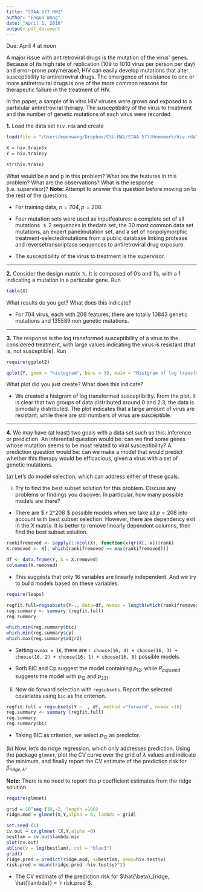 ```yaml
---
title: "STAA 577 HW2"
author: "Enqun Wang"
date: "April 1, 2016"
output: pdf_document
---
```


Due: April 4 at noon

A major issue with antiretroviral drugs is the mutation of the virus' genes. Because of its high rate of replication (109 to 1010 virus per person per day) and error-prone polymerase1, HIV can easily develop mutations that alter susceptibility to antiretroviral drugs. The emergence of resistance to one or more antiretroviral drugs is one of the more common reasons for therapeutic failure in the treatment of HIV.

In the paper, a sample of in vitro HIV viruses were grown and exposed to a particular antiretroviral therapy. The susceptibility of the virus to treatment and the number of genetic mutations of each virus were recorded.

**1.** Load the data set `hiv.rda` and create

```r
load(file = "/Users/ewenwang/Dropbox/CSU-MAS/STAA 577/Homework/hiv.rda")

X = hiv.train$x
Y = hiv.train$y

str(hiv.train)
```

What would be n and p in this problem? What are the features in this problem? What are the observations? What is the response (i.e. supervisor)? **Note:** Attempt to answer this question before moving on to the rest of the questions.

- For training data, $n = 704, p = 208$. 

- Four mutation sets were used as inputfeatures: a complete set of all mutations $\geq 2$ sequences in thedata set, the 30 most common data set mutations, an expert panelmutation set, and a set of nonpolymorphic treatment-selectedmutations from a  public database linking protease and reversetranscriptase sequences to antiretroviral drug exposure.

- The susceptibility of the virus to treatment is the supervisor.

---

**2.** Consider the design matrix $\mathbb{X}$. It is composed of 0's and 1's, with a 1 indicating a mutation in a particular gene. Run

```r
table(X)
```

What results do you get? What does this indicate?

- For 704 virus, each with 208 features, there are totally 10843 genetic mutations and 135589 non genetic mutations.

---

**3.** The response is the log transformed susceptibility of a virus to the considered treatment, with large values indicating the virus is resistant (that is, not susceptible). Run 

```r
require(ggplot2)

qplot(Y, geom = "histogram", bins = 30, main = "Histgram of log transformed susceptibility")
```

What plot did you just create? What does this indicate?

- We created a histgram of log transformed susceptibility. From the plot, it is clear that two groups of data distributed around 0 and 2.3, the data is bimodally distributed. The plot indicates that a large amount of virus are resistant; while there are still numbers of virus are susceptible.

---

**4.** We may have (at least) two goals with a data set such as this: inference or prediction. An inferential question would be: can we find some genes whose mutation seems to be most related to viral susceptibility? A prediction question would be: can we make a model that would predict whether this therapy would be efficacious, given a virus with a set of genetic mutations.

\(a) Let's do model selection, which can address either of these goals.

i. Try to find the best subset solution for this problem. Discuss any problems or findings you discover. In particular, how many possible models are there?

- There are $`r 2^208`$ possible models when we take all $p = 208$ into account with best subset selection. However, there are dependency exit in the $X$ matrix. It is better to remove linearly dependent columns, then find the best subset solution. 

```r
rankifremoved <- sapply(1:ncol(X), function(x)qr(X[,-x])$rank)
X.removed <- X[, which(rankifremoved == max(rankifremoved))]

df <- data.frame(Y, X = X.removed)
colnames(X.removed)
```

- This suggests that only 16 variables are linearly independent. And we try to build models based on these variables.

```r
require(leaps)

regfit.full=regsubsets(Y~., data=df, nvmax = length(which(rankifremoved == max(rankifremoved))))
reg.summary <- summary (regfit.full)
reg.summary

which.min(reg.summary$bic)
which.min(reg.summary$cp)
which.max(reg.summary$adjr2)
```

- Setting `nvmax = 16`, there are `r choose(16, 4) + choose(16, 3) + choose(16, 2) + choose(16, 1) + choose(16, 0)` possible models.

- Both BIC and Cp suggest the model containing $p_{12}$, while $R_{adjusted}$ suggests the model with $p_{12}$ and $p_{231}$.

ii. Now do forward selection with `regsubsets`. Report the selected covariates using `bic` as the criterion.

```r
regfit.full = regsubsets(Y ~ ., df, method ="forward", nvmax =16)
reg.summary <- summary (regfit.full)
reg.summary
reg.summary$bic
```

- Taking BIC as criterion, we select $p_{12}$ as predictor.

\(b) Now, let's do ridge regression, which only addresses prediction. Using the package `glmnet`, plot the CV curve over the grid of $\lambda$ values and indicate the minimum, and finally report the CV estimate of the prediction risk for $\hat{\beta}_{ridge, \hat{\lambda}}$. 

**Note:** There is no need to report the $p$ coefficient estimates from the ridge solution.

```r
require(glmnet)

grid = 10^seq (10,-2, length =100)
ridge.mod = glmnet(X,Y,alpha = 0, lambda = grid)

set.seed (1)
cv.out = cv.glmnet (X,Y,alpha =0)
bestlam = cv.out$lambda.min
plot(cv.out)
abline(v = log(bestlam), col = "blue3")
grid()
ridge.pred = predict(ridge.mod, s=bestlam, newx=hiv.test$x)
risk.pred = mean((ridge.pred -hiv.test$y)^2)
```

- The CV estimate of the prediction risk for $\hat{\beta}_{ridge, \hat{\lambda}} = `r risk.pred`$.

